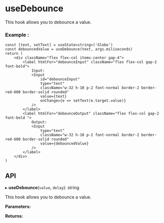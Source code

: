 


<Meta of={useDebounce} />

# useDebounce

This hook allows you to debounce a value.

### Example :

```tsx
const [text, setText] = useState<string>('Globo')
const debouncedValue = useDebounce(text, args.miliseconds)
return (
	<div className="flex flex-col items-center gap-4">
		<label htmlFor="debounceInput" className="flex flex-col gap-2 font-bold">
			Input:
			<Input
				id="debounceInput"
				type="text"
				className="w-32 h-10 p-2 font-normal border-2 border-red-600 border-solid rounded"
				value={text}
				onChange={e => setText(e.target.value)}
			/>
		</label>
		<label htmlFor="debounceOutput" className="flex flex-col gap-2 font-bold ">
			Output:
			<Input
				type="text"
				className="w-32 h-10 p-2 font-normal border-2 border-red-600 border-solid rounded"
				value={debouncedValue}
			/>
		</label>
	</div>
)
```


## **API**

▸ **useDebounce**(`value`, `delay`): string

This hook allows you to debounce a value.

**Parameters:**

<Table headers={parameters.headers} data={parameters.data} />

**Returns:**


<Table headers={returns.headers} data={returns.data} />


<Canvas of={useDebounce.Example} />


<Controls />
